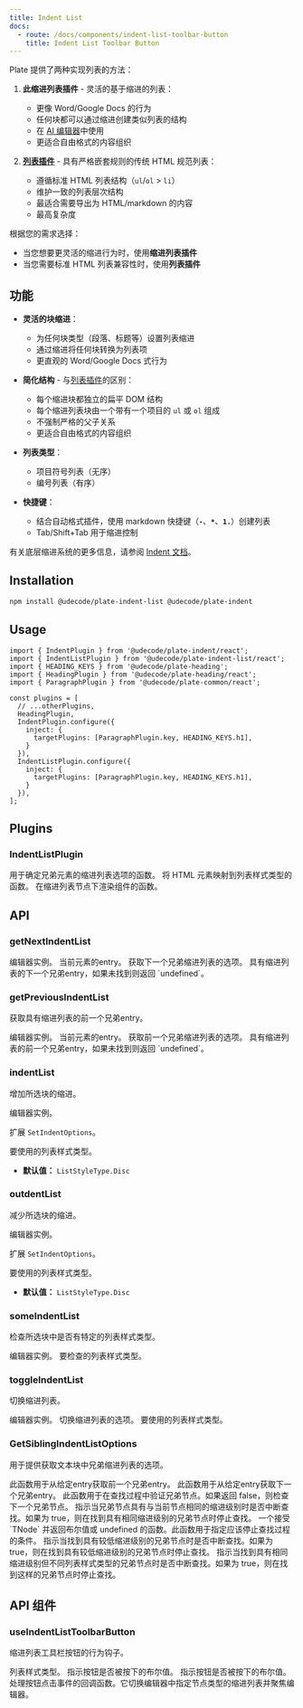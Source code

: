 ```yaml
---
title: Indent List
docs:
  - route: /docs/components/indent-list-toolbar-button
    title: Indent List Toolbar Button
---
```


<ComponentPreview name="indent-list-demo" />

<Callout>

Plate 提供了两种实现列表的方法：

1. **此缩进列表插件** - 灵活的基于缩进的列表：
   - 更像 Word/Google Docs 的行为
   - 任何块都可以通过缩进创建类似列表的结构
   - 在 [AI 编辑器](/editors#editor-ai)中使用
   - 更适合自由格式的内容组织

2. [**列表插件**](/docs/list) - 具有严格嵌套规则的传统 HTML 规范列表：
   - 遵循标准 HTML 列表结构（`ul`/`ol` > `li`）
   - 维护一致的列表层次结构
   - 最适合需要导出为 HTML/markdown 的内容
   - 最高复杂度

根据您的需求选择：
- 当您想要更灵活的缩进行为时，使用**缩进列表插件**
- 当您需要标准 HTML 列表兼容性时，使用**列表插件**

</Callout>

<PackageInfo>

## 功能

- **灵活的块缩进**：
  - 为任何块类型（段落、标题等）设置列表缩进
  - 通过缩进将任何块转换为列表项
  - 更直观的 Word/Google Docs 式行为

- **简化结构** - 与[列表插件](/docs/list)的区别：
  - 每个缩进块都独立的扁平 DOM 结构
  - 每个缩进列表块由一个带有一个项目的 `ul` 或 `ol` 组成
  - 不强制严格的父子关系
  - 更适合自由格式的内容组织

- **列表类型**：
  - 项目符号列表（无序）
  - 编号列表（有序）

- **快捷键**：
  - 结合自动格式插件，使用 markdown 快捷键（**`-`**、**`*`**、**`1.`**）创建列表
  - Tab/Shift+Tab 用于缩进控制

有关底层缩进系统的更多信息，请参阅 [Indent 文档](/docs/indent)。

</PackageInfo>

## Installation

```bash
npm install @udecode/plate-indent-list @udecode/plate-indent
```

## Usage

```tsx
import { IndentPlugin } from '@udecode/plate-indent/react';
import { IndentListPlugin } from '@udecode/plate-indent-list/react';
import { HEADING_KEYS } from '@udecode/plate-heading';
import { HeadingPlugin } from '@udecode/plate-heading/react';
import { ParagraphPlugin } from '@udecode/plate-common/react';

const plugins = [
  // ...otherPlugins,
  HeadingPlugin,
  IndentPlugin.configure({
    inject: {
      targetPlugins: [ParagraphPlugin.key, HEADING_KEYS.h1],
    }
  }),
  IndentListPlugin.configure({
    inject: {
      targetPlugins: [ParagraphPlugin.key, HEADING_KEYS.h1],
    }
  }),
];
```

## Plugins

### IndentListPlugin

<APIOptions>
  <APIItem
    name="getSiblingIndentListOptions"
    type="GetSiblingIndentListOptions<TElement>"
    optional
  >
    用于确定兄弟元素的缩进列表选项的函数。
  </APIItem>
  <APIItem
    name="getListStyleType"
    type="(element: HTMLElement) => ListStyleType"
    optional
  >
    将 HTML 元素映射到列表样式类型的函数。
  </APIItem>
  <APIItem
    name="renderIndentListBelowNodes"
    type="(editor: PlateEditor) => React.ReactNode"
    optional
  >
    在缩进列表节点下渲染组件的函数。
  </APIItem>
</APIOptions>

## API

### getNextIndentList

<APIParameters>
  <APIItem name="editor" type="PlateEditor">
    编辑器实例。
  </APIItem>
  <APIItem name="entry" type="ElementEntryOf">
    当前元素的entry。
  </APIItem>
  <APIItem
    name="options"
    type="Partial<GetSiblingIndentListOptions>"
    optional
  >
    获取下一个兄弟缩进列表的选项。
  </APIItem>
</APIParameters>

<APIReturns>
  <APIItem type="TNodeEntry | undefined">
    具有缩进列表的下一个兄弟entry，如果未找到则返回 `undefined`。
  </APIItem>
</APIReturns>

### getPreviousIndentList

获取具有缩进列表的前一个兄弟entry。

<APIParameters>
  <APIItem name="editor" type="PlateEditor">
    编辑器实例。
  </APIItem>
  <APIItem name="entry" type="ElementEntryOf">
    当前元素的entry。
  </APIItem>
  <APIItem
    name="options"
    type="Partial<GetSiblingIndentListOptions>"
    optional
  >
    获取前一个兄弟缩进列表的选项。
  </APIItem>
</APIParameters>

<APIReturns>
  <APIItem type="TNodeEntry | undefined">
    具有缩进列表的前一个兄弟entry，如果未找到则返回 `undefined`。
  </APIItem>
</APIReturns>

### indentList

增加所选块的缩进。

<APIParameters>
<APIItem name="editor" type="PlateEditor">
编辑器实例。
</APIItem>
<APIItem name="options" type="IndentListOptions" optional>

扩展 `SetIndentOptions`。

<APISubList>
<APISubListItem
  parent="options"
  name="listStyleType"
  type="ListStyleType | string"
  optional
>
要使用的列表样式类型。

- **默认值：** `ListStyleType.Disc`

</APISubListItem>
</APISubList>

</APIItem>
</APIParameters>

### outdentList

减少所选块的缩进。

<APIParameters>
<APIItem name="editor" type="PlateEditor">
编辑器实例。
</APIItem>
<APIItem name="options" type="IndentListOptions" optional>

扩展 `SetIndentOptions`。

<APISubList>
<APISubListItem
  parent="options"
  name="listStyleType"
  type="ListStyleType | string"
  optional
>
要使用的列表样式类型。

- **默认值：** `ListStyleType.Disc`

</APISubListItem>
</APISubList>

</APIItem>
</APIParameters>

### someIndentList

检查所选块中是否有特定的列表样式类型。

<APIParameters>
  <APIItem name="editor" type="PlateEditor">
    编辑器实例。
  </APIItem>
  <APIItem name="type" type="string">
    要检查的列表样式类型。
  </APIItem>
</APIParameters>

### toggleIndentList

切换缩进列表。

<APIParameters>
<APIItem name="editor" type="PlateEditor">
编辑器实例。
</APIItem>
<APIItem name="options" type="IndentListOptions">
切换缩进列表的选项。
<APISubList>
<APISubListItem
  parent="options"
  name="listStyleType"
  type="ListStyleType | string"
  optional
>
要使用的列表样式类型。

</APISubListItem>
</APISubList>

</APIItem>
</APIParameters>

### GetSiblingIndentListOptions

用于提供获取文本块中兄弟缩进列表的选项。

<APIAttributes>
  <APIItem name="getPreviousEntry" type="function">
    此函数用于从给定entry获取前一个兄弟entry。
  </APIItem>
  <APIItem name="getNextEntry" type="function">
    此函数用于从给定entry获取下一个兄弟entry。
  </APIItem>
  <APIItem name="query" type="function">
    此函数用于在查找过程中验证兄弟节点。如果返回 false，则检查下一个兄弟节点。
  </APIItem>
  <APIItem name="eqIndent" type="boolean">
    指示当兄弟节点具有与当前节点相同的缩进级别时是否中断查找。如果为 true，则在找到具有相同缩进级别的兄弟节点时停止查找。
  </APIItem>
  <APIItem name="breakQuery" type="function">
    一个接受 `TNode` 并返回布尔值或 undefined 的函数。此函数用于指定应该停止查找过程的条件。
  </APIItem>
  <APIItem name="breakOnLowerIndent" type="boolean">
    指示当找到具有较低缩进级别的兄弟节点时是否中断查找。如果为 true，则在找到具有较低缩进级别的兄弟节点时停止查找。
  </APIItem>
  <APIItem name="breakOnEqIndentNeqListStyleType" type="boolean">
    指示当找到具有相同缩进级别但不同列表样式类型的兄弟节点时是否中断查找。如果为 true，则在找到这样的兄弟节点时停止查找。
  </APIItem>
</APIAttributes>

## API 组件

### useIndentListToolbarButton

缩进列表工具栏按钮的行为钩子。

<APIState>
  <APIItem name="nodeType" type="string">
    列表样式类型。
  </APIItem>
  <APIItem name="pressed" type="boolean">
    指示按钮是否被按下的布尔值。
  </APIItem>
</APIState>

<APIReturns>
  <APIItem name="props" type="object">
    <APISubList>
      <APISubListItem parent="props" name="pressed" type="boolean">
        指示按钮是否被按下的布尔值。
      </APISubListItem>
      <APISubListItem parent="props" name="onClick" type="function">
        处理按钮点击事件的回调函数。它切换编辑器中指定节点类型的缩进列表并聚焦编辑器。
      </APISubListItem>
    </APISubList>
  </APIItem>
</APIReturns>